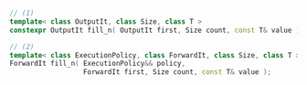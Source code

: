 ```cpp
// (1)
template< class OutputIt, class Size, class T >
constexpr OutputIt fill_n( OutputIt first, Size count, const T& value );

// (2)
template< class ExecutionPolicy, class ForwardIt, class Size, class T >
ForwardIt fill_n( ExecutionPolicy&& policy,
                  ForwardIt first, Size count, const T& value );
```
